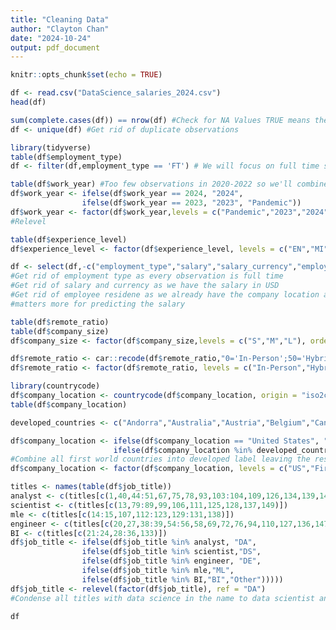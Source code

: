```yaml
---
title: "Cleaning Data"
author: "Clayton Chan"
date: "2024-10-24"
output: pdf_document
---
```


```r
knitr::opts_chunk$set(echo = TRUE)
```

```r
df <- read.csv("DataScience_salaries_2024.csv")
head(df)
```
```r
sum(complete.cases(df)) == nrow(df) #Check for NA Values TRUE means there is none
df <- unique(df) #Get rid of duplicate observations 
```

```r
library(tidyverse)
table(df$employment_type)
df <- filter(df,employment_type == 'FT') # We will focus on full time salaries
```
```r
table(df$work_year) #Too few observations in 2020-2022 so we'll combine them into "Pandemic Era"
df$work_year <- ifelse(df$work_year == 2024, "2024",
                ifelse(df$work_year == 2023, "2023", "Pandemic"))
df$work_year <- factor(df$work_year,levels = c("Pandemic","2023","2024"), ordered = TRUE)
#Relevel
```
```r
table(df$experience_level)
df$experience_level <- factor(df$experience_level, levels = c("EN","MI","SE","EX"), ordered = T) #Relevel
```

```r
df <- select(df,-c("employment_type","salary","salary_currency","employee_residence"))
#Get rid of employment type as every observation is full time
#Get rid of salary and currency as we have the salary in USD
#Get rid of employee residene as we already have the company location and the company location 
#matters more for predicting the salary
```

```r
table(df$remote_ratio)
table(df$company_size)
df$company_size <- factor(df$company_size,levels = c("S","M","L"), ordered = TRUE)
```
```r
df$remote_ratio <- car::recode(df$remote_ratio,"0='In-Person';50='Hybrid';100='Remote'")
df$remote_ratio <- factor(df$remote_ratio, levels = c("In-Person","Hybrid","Remote"))
```

```r
library(countrycode)
df$company_location <- countrycode(df$company_location, origin = "iso2c", destination = "country.name")
table(df$company_location)

developed_countries <- c("Andorra","Australia","Austria","Belgium","Canada","Croatia","Czechia","Denmark","Estonia","Finland","France","Germany","Gibraltar","Greece","Hong Kong SAR China","Ireland","Israel","Italy","Japan","Latvia","Lithuania","Luxembourg","Malta","Netherlands","New Zealand","Norway","Portugal","Singapore","Slovenia","South Korea","Spain","Sweden","Switzerland","United Kingdom")

df$company_location <- ifelse(df$company_location == "United States", "US",
                       ifelse(df$company_location %in% developed_countries,"First World","Developing"))
#Combine all first world countries into developed label leaving the rest as the developing countries
df$company_location <- factor(df$company_location, levels = c("US","First World","Developing"))
```
```r
titles <- names(table(df$job_title))
analyst <- c(titles[c(1,40,44:51,67,75,78,93,103:104,109,126,134,139,148)])
scientist <- c(titles[c(13,79:89,99,106,111,125,128,137,149)])
mle <- c(titles[c(14:15,107,112:123,129:131,138)])
engineer <- c(titles[c(20,27,38:39,54:56,58,69,72,76,94,110,127,136,147,150)])
BI <- c(titles[c(21:24,28:36,133)])
df$job_title <- ifelse(df$job_title %in% analyst, "DA",
                ifelse(df$job_title %in% scientist,"DS",
                ifelse(df$job_title %in% engineer, "DE",
                ifelse(df$job_title %in% mle,"ML",
                ifelse(df$job_title %in% BI,"BI","Other")))))
df$job_title <- relevel(factor(df$job_title), ref = "DA")
#Condense all titles with data science in the name to data scientist and repeat for analysts, MLE and etc
```

```r
df
```


